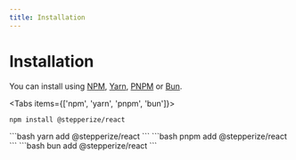 ```yaml
---
title: Installation
---
```



# Installation

You can install using [NPM](https://www.npmjs.com/), [Yarn](https://yarnpkg.com/en/docs/install),  [PNPM](https://pnpm.io/) or [Bun](https://bun.sh/).

<Tabs items={['npm', 'yarn', 'pnpm', 'bun']}>
  <Tab>
  ```bash
  npm install @stepperize/react
  ```
  </Tab>
  <Tab>
  ```bash
  yarn add @stepperize/react
  ```
  </Tab>
  <Tab>
  ```bash
  pnpm add @stepperize/react
  ```
  </Tab>
  <Tab>
  ```bash
  bun add @stepperize/react
  ```
  </Tab>
</Tabs>